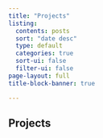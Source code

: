 ```yaml
---
title: "Projects"
listing: 
  contents: posts
  sort: "date desc"
  type: default
  categories: true
  sort-ui: false
  filter-ui: false
page-layout: full
title-block-banner: true

---
```


## Projects

:::{#lab-reports}
:::


